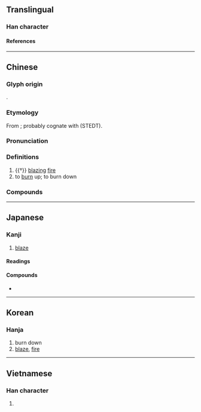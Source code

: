 {{character info}}
==Translingual==

===Han character===
{{Han char|rn=86|rad=火|as=13|sn=17|four=97847|canj=FHGE,FHME|ids=⿰火毀}}

====References====
{{Han ref|kx=0685.090|dkj=19478|dj=1098.020|hdz=32241.040|uh=71EC}}

----

==Chinese==
{{zh-forms|s=毁|t2=毀|ss=⿰圼殳}}

===Glyph origin===
{{Han etym}}
{{Han compound|火|t1=fire|毀|ls=psc|c1=s|c2=p}}.

===Etymology===
From {{inh|zh|sit-pro|*mej||fire}}; probably cognate with {{och-l|火|fire}} (STEDT).

===Pronunciation===
{{zh-pron
|m=huǐ
|c=wai2
|mn=húi
|mn-t=huin2
|mc=y
|oc=y
|ma=
|cat=v,n
}}

===Definitions===
{{zh-hanzi}}

# {{†}} [[blazing]] [[fire]]
# to [[burn]] up; to burn down

===Compounds===
{{zh-der|失燬|炸燬|熔燬|燬災|燬犀|損燬|焚燬|燒燬}}

----

==Japanese==

===Kanji===
{{ja-kanji|grade=|rs=火13}}

# [[blaze]]

====Readings====
{{ja-readings
|goon=き<き<くゐ
|kanon=き<き<くゐ
|kun=や-く
}}

====Compounds====
* {{ja-r|焼燬|しょうき}}

----

==Korean==

===Hanja===
{{ko-hanja|훼}}

# burn down
# [[blaze]], [[fire]]

----

==Vietnamese==

===Han character===
{{vi-readings|rs=火13|reading=hủy}}

# {{rfdef|vi|sort=火13}}